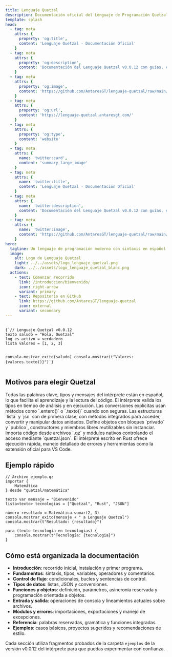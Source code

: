 ```yaml
---
title: Lenguaje Quetzal
description: Documentación oficial del Lenguaje de Programación Quetzal v0.0.12
template: splash
head:
  - tag: meta
    attrs: {
      property: 'og:title',
      content: 'Lenguaje Quetzal - Documentación Oficial'
    }
  - tag: meta
    attrs: {
      property: 'og:description',
      content: 'Documentación del Lenguaje Quetzal v0.0.12 con guías, ejemplos y referencias en español'
    }
  - tag: meta
    attrs: {
      property: 'og:image',
      content: 'https://github.com/AntaresGT/lenguaje-quetzal/raw/main/imagenes/logo_lenguaje_quetzal.png'
    }
  - tag: meta
    attrs: {
      property: 'og:url',
      content: 'https://lenguaje-quetzal.antaresgt.com/'
    }
  - tag: meta
    attrs: {
      property: 'og:type',
      content: 'website'
    }
  - tag: meta
    attrs: {
      name: 'twitter:card',
      content: 'summary_large_image'
    }
  - tag: meta
    attrs: {
      name: 'twitter:title',
      content: 'Lenguaje Quetzal - Documentación Oficial'
    }
  - tag: meta
    attrs: {
      name: 'twitter:description',
      content: 'Documentación del Lenguaje Quetzal v0.0.12 con guías, ejemplos y referencias en español'
    }
  - tag: meta
    attrs: {
      name: 'twitter:image',
      content: 'https://github.com/AntaresGT/lenguaje-quetzal/raw/main/imagenes/logo_lenguaje_quetzal.png'
    }
hero:
  tagline: Un lenguaje de programación moderno con sintaxis en español
  image:
    alt: Logo de Lenguaje Quetzal
    light: ../../assets/logo_lenguaje_quetzal.png
    dark: ../../assets/logo_lenguaje_quetzal_blanc.png
  actions:
    - text: Comenzar recorrido
      link: /introduccion/bienvenido/
      icon: right-arrow
      variant: primary
    - text: Repositorio en GitHub
      link: https://github.com/AntaresGT/lenguaje-quetzal
      icon: external
      variant: secondary
---
```



<div class="hero-section">
  <div class="floating-code">
    <pre class="code-snippet">
      <code class="language-qz">
{`// Lenguaje Quetzal v0.0.12
texto saludo = "Hola, Quetzal"
log es_activo = verdadero
lista<entero> valores = [1, 2, 3]

consola.mostrar_exito(saludo)
consola.mostrar(t"Valores: {valores.texto()}")`}
      </code>
    </pre>
  </div>
</div>

## Motivos para elegir Quetzal

<div class="features-grid">
  <CardGrid>
    <Card title="Sintaxis en español" icon="document">
      Todas las palabras clave, tipos y mensajes del intérprete están en español, lo que facilita el aprendizaje y la lectura del código.
    </Card>
    <Card title="Tipado fuerte" icon="setting">
      El intérprete valida los tipos en tiempo de análisis y en ejecución. Las conversiones explícitas usan métodos como `.entero()` o `.texto()` cuando son seguras.
    </Card>
    <Card title="Listas y JSON nativos" icon="open-book">
      Las estructuras `lista` y `jsn` son de primera clase, con métodos integrados para acceder, convertir y manipular datos anidados.
    </Card>
    <Card title="Orientado a objetos" icon="layers">
      Define objetos con bloques `privado` y `publico`, constructores y miembros libres reutilizables sin instanciar.
    </Card>
    <Card title="Módulos con permisos" icon="shield">
      Importa código desde archivos `.qz` y módulos nativos controlando el acceso mediante `quetzal.json`.
    </Card>
    <Card title="Implementación en Rust" icon="rocket">
      El intérprete escrito en Rust ofrece ejecución rápida, manejo detallado de errores y herramientas como la extensión oficial para VS Code.
    </Card>
  </CardGrid>
</div>

## Ejemplo rápido

```qz
// Archivo ejemplo.qz
importar {
    Matemática
} desde "quetzal/matemática"

texto var mensaje = "Bienvenido"
lista<texto> tecnologias = ["Quetzal", "Rust", "JSON"]

número resultado = Matemática.sumar(2, 3)
consola.mostrar_exito(mensaje + " a Lenguaje Quetzal")
consola.mostrar(t"Resultado: {resultado}")

para (texto tecnologia en tecnologias) {
    consola.mostrar(t"Tecnología: {tecnologia}")
}
```

## Cómo está organizada la documentación

- **Introducción**: recorrido inicial, instalación y primer programa.
- **Fundamentos**: sintaxis, tipos, variables, operadores y comentarios.
- **Control de flujo**: condicionales, bucles y sentencias de control.
- **Tipos de datos**: listas, JSON y conversiones.
- **Funciones y objetos**: definición, parámetros, asincronía reservada y programación orientada a objetos.
- **Entrada y salida**: operaciones de consola y lineamientos actuales sobre archivos.
- **Módulos y errores**: importaciones, exportaciones y manejo de excepciones.
- **Referencia**: palabras reservadas, gramática y funciones integradas.
- **Ejemplos**: casos básicos, proyectos sugeridos y recomendaciones de estilo.

Cada sección utiliza fragmentos probados de la carpeta `ejemplos` de la versión v0.0.12 del intérprete para que puedas experimentar con confianza.
